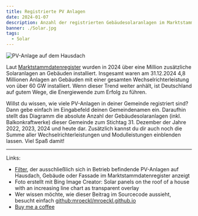 ```yaml
---
title: Registrierte PV Anlagen
date: 2024-01-07
description: Anzahl der registrierten Gebäudesolaranlagen im Marktstammdatenregister
banner: ./Solar.jpg
tags:
  - Solar
---
```


![PV-Anlage auf dem Hausdach](./Solar_wide.jpg)

Laut [Marktstammdatenregister](https://www.marktstammdatenregister.de/MaStR/Einheit/Einheiten/OeffentlicheEinheitenuebersicht) wurden in 2024 über eine Million zusätzliche Solaranlagen an Gebäuden installiert.
Insgesamt waren am 31.12.2024 4,8 Millionen Anlagen an Gebäuden mit einer gesamten Wechselrichterleistung von über 60 GW installiert.
Wenn dieser Trend weiter anhält, ist Deutschland auf gutem Wege, die Energiewende zum Erfolg zu führen.

Willst du wissen, wie viele PV-Anlagen in deiner Gemeinde registriert sind?
Dann gebe einfach im Eingabefeld deinen Gemeindenamen ein.
Daraufhin stellt das Diagramm die absolute Anzahl der Gebäudesolaranlagen (inkl. Balkonkraftwerke) dieser Gemeinde zum Stichtag 31. Dezember der Jahre 2022, 2023, 2024 und heute dar.
Zusätzlich kannst du dir auch noch die Summe aller Wechselrichterleistungen und Modulleistungen einblenden lassen.
Viel Spaß damit!


<SolarStats />

---

Links:

- [Filter](https://www.marktstammdatenregister.de/MaStR/Einheit/Einheiten/ErweiterteOeffentlicheEinheitenuebersicht?filter=Inbetriebnahmedatum%20der%20Einheit~lt~%2731.12.2025%27~and~Art%20der%20Solaranlage~eq~%27853,2961%27~and~Betriebs-Status~eq~%2735%27), der ausschließlich sich in Betrieb befindende PV-Anlagen auf Hausdach, Gebäude oder Fassade im Marktstammdatenregister anzeigt
- Foto erstellt mit Bing Image Creator: Solar panels on the roof of a house with an increasing line chart as transparent overlay
- Wer wissen möchte, wie dieser Beitrag im Sourcecode aussieht, besucht einfach [github:mroeckl/mroeckl.github.io](https://github.com/mroeckl/mroeckl.github.io/tree/master/content/posts/2024/01/07)
- [Buy me a coffee](https://www.buymeacoffee.com/mroeckl)
